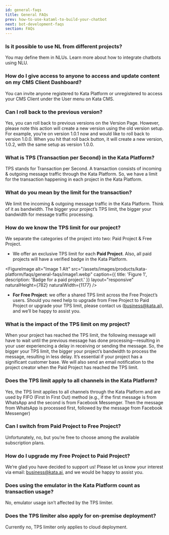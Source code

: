```yaml
---
id: general-faqs
title: General FAQs
prev: how-to-use-kataml-to-build-your-chatbot
next: bot-development-faqs
section: FAQs
---
```


### Is it possible to use NL from different projects?

You may define them in NLUs. Learn more about how to integrate chatbots using NLU.

### How do I give access to anyone to access and update content on my CMS Client Dashboard?

You can invite anyone registered to Kata Platform or unregistered to access your CMS Client under the User menu on Kata CMS.

### Can I roll back to the previous version?

Yes, you can roll back to previous versions on the Version Page. However, please note this action will create a new version using the old version setup. For example, you’re on version 1.0.1 now and would like to roll back to version 1.0.0. When you hit that roll back button, it will create a new version, 1.0.2, with the same setup as version 1.0.0.

### What is TPS (Transaction per Second) in the Kata Platform?

TPS stands for Transaction per Second. A transaction consists of incoming & outgoing message traffic through the Kata Platform. So, we have a limit for the transaction happening in each project in the Kata Platform.

### What do you mean by the limit for the transaction?

We limit the incoming & outgoing message traffic in the Kata Platform. Think of it as bandwidth. The bigger your project’s TPS limit, the bigger your bandwidth for message traffic processing.

### How do we know the TPS limit for our project?

We separate the categories of the project into two: Paid Project & Free Project.

- We offer an exclusive TPS limit for each **Paid Project**. Also, all paid projects will have a verified badge in the Kata Platform.

<FigureImage
  alt="Image 1 Alt"
  src="/assets/images/products/kata-platform/faqs/general-faqs/image1.webp"
  caption={{ title: 'Figure 1', description: 'Badge for a paid project.' }}
  layout="responsive"
  naturalHeight={782}
  naturalWidth={1177}
/>

- **For Free Project**: we offer a shared TPS limit across the Free Project’s users.
  Should you need help to upgrade from Free Project to Paid Project or upgrade your TPS limit, please contact us (business@kata.ai), and we’ll be happy to assist you.

### What is the impact of the TPS limit on my project?

When your project has reached the TPS limit, the following message will have to wait until the previous message has done processing—resulting in your user experiencing a delay in receiving or sending the message. So, the bigger your TPS limit, the bigger your project’s bandwidth to process the message, resulting in less delay. It’s essential if your project has a significant customer base. We will also send an email notification to the project creator when the Paid Project has reached the TPS limit.

### Does the TPS limit apply to all channels in the Kata Platform?

Yes, the TPS limit applies to all channels through the Kata Platform and are used by FIFO (First In First Out) method (e.g., if the first message is from WhatsApp and the second is from Facebook Messenger. Then the message from WhatsApp is processed first, followed by the message from Facebook Messenger)

### Can I switch from Paid Project to Free Project?

Unfortunately, no, but you’re free to choose among the available subscription plans.

### How do I upgrade my Free Project to Paid Project?

We’re glad you have decided to support us! Please let us know your interest via email: business@kata.ai, and we would be happy to assist you.

### Does using the emulator in the Kata Platform count as transaction usage?

No, emulator usage isn’t affected by the TPS limiter.

### Does the TPS limiter also apply for on-premise deployment?

Currently no, TPS limiter only applies to cloud deployment.
